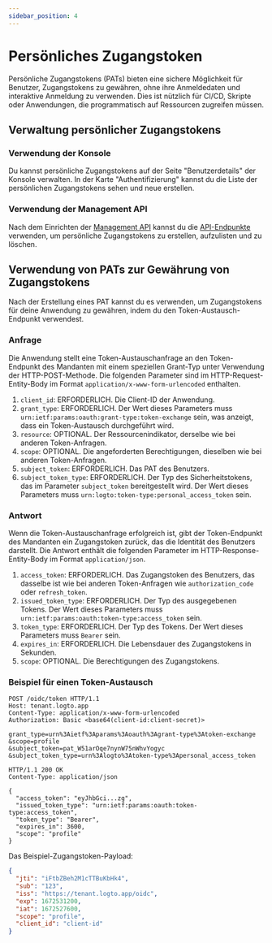 ```yaml
---
sidebar_position: 4
---
```


# Persönliches Zugangstoken

Persönliche Zugangstokens (PATs) bieten eine sichere Möglichkeit für Benutzer, Zugangstokens zu gewähren, ohne ihre Anmeldedaten und interaktive Anmeldung zu verwenden. Dies ist nützlich für CI/CD, Skripte oder Anwendungen, die programmatisch auf Ressourcen zugreifen müssen.

## Verwaltung persönlicher Zugangstokens

### Verwendung der Konsole

Du kannst persönliche Zugangstokens auf der Seite "Benutzerdetails" der Konsole verwalten. In der Karte "Authentifizierung" kannst du die Liste der persönlichen Zugangstokens sehen und neue erstellen.

### Verwendung der Management API

Nach dem Einrichten der [Management API](/integrate-logto/interact-with-management-api/) kannst du die [API-Endpunkte](https://openapi.logto.io/operation/operation-listuserpersonalaccesstokens) verwenden, um persönliche Zugangstokens zu erstellen, aufzulisten und zu löschen.

## Verwendung von PATs zur Gewährung von Zugangstokens

Nach der Erstellung eines PAT kannst du es verwenden, um Zugangstokens für deine Anwendung zu gewähren, indem du den Token-Austausch-Endpunkt verwendest.

### Anfrage

Die Anwendung stellt eine Token-Austauschanfrage an den Token-Endpunkt des Mandanten mit einem speziellen Grant-Typ unter Verwendung der HTTP-POST-Methode. Die folgenden Parameter sind im HTTP-Request-Entity-Body im Format `application/x-www-form-urlencoded` enthalten.

1. `client_id`: ERFORDERLICH. Die Client-ID der Anwendung.
2. `grant_type`: ERFORDERLICH. Der Wert dieses Parameters muss `urn:ietf:params:oauth:grant-type:token-exchange` sein, was anzeigt, dass ein Token-Austausch durchgeführt wird.
3. `resource`: OPTIONAL. Der Ressourcenindikator, derselbe wie bei anderen Token-Anfragen.
4. `scope`: OPTIONAL. Die angeforderten Berechtigungen, dieselben wie bei anderen Token-Anfragen.
5. `subject_token`: ERFORDERLICH. Das PAT des Benutzers.
6. `subject_token_type`: ERFORDERLICH. Der Typ des Sicherheitstokens, das im Parameter `subject_token` bereitgestellt wird. Der Wert dieses Parameters muss `urn:logto:token-type:personal_access_token` sein.

### Antwort

Wenn die Token-Austauschanfrage erfolgreich ist, gibt der Token-Endpunkt des Mandanten ein Zugangstoken zurück, das die Identität des Benutzers darstellt. Die Antwort enthält die folgenden Parameter im HTTP-Response-Entity-Body im Format `application/json`.

1. `access_token`: ERFORDERLICH. Das Zugangstoken des Benutzers, das dasselbe ist wie bei anderen Token-Anfragen wie `authorization_code` oder `refresh_token`.
2. `issued_token_type`: ERFORDERLICH. Der Typ des ausgegebenen Tokens. Der Wert dieses Parameters muss `urn:ietf:params:oauth:token-type:access_token` sein.
3. `token_type`: ERFORDERLICH. Der Typ des Tokens. Der Wert dieses Parameters muss `Bearer` sein.
4. `expires_in`: ERFORDERLICH. Die Lebensdauer des Zugangstokens in Sekunden.
5. `scope`: OPTIONAL. Die Berechtigungen des Zugangstokens.

### Beispiel für einen Token-Austausch

```
POST /oidc/token HTTP/1.1
Host: tenant.logto.app
Content-Type: application/x-www-form-urlencoded
Authorization: Basic <base64(client-id:client-secret)>

grant_type=urn%3Aietf%3Aparams%3Aoauth%3Agrant-type%3Atoken-exchange
&scope=profile
&subject_token=pat_W51arOqe7nynW75nWhvYogyc
&subject_token_type=urn%3Alogto%3Atoken-type%3Apersonal_access_token
```

```
HTTP/1.1 200 OK
Content-Type: application/json

{
  "access_token": "eyJhbGci...zg",
  "issued_token_type": "urn:ietf:params:oauth:token-type:access_token",
  "token_type": "Bearer",
  "expires_in": 3600,
  "scope": "profile"
}
```

Das Beispiel-Zugangstoken-Payload:

```json
{
  "jti": "iFtbZBeh2M1cTTBuKbHk4",
  "sub": "123",
  "iss": "https://tenant.logto.app/oidc",
  "exp": 1672531200,
  "iat": 1672527600,
  "scope": "profile",
  "client_id": "client-id"
}
```
